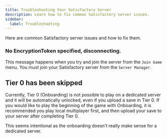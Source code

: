 ```yaml
---
title: Troubleshooting Your Satisfactory Server
description: Learn how to fix common Satisfactory server issues.
sidebar:
  label: Troubleshooting
---
```


Here are common Satisfactory server issues and how to fix them.

### No EncryptionToken specified, disconnecting.
This message happens when you try and join the server from the `Join Game` menu. You must join your Satisfactory server from the `Server Manager`.

## Tier 0 has been skipped
Currently, Tier 0 (Onboarding) is not possible to play on a dedicated server and it will be automatically unlocked, even if you upload a save in Tier 0. If you would like to play the beginning of the game with Onboarding, it is recommended you play local multiplayer first, and then upload your save to your server after completing Tier 0.

This seems intentional as the onboarding doesn't really make sense for a dedicated server.